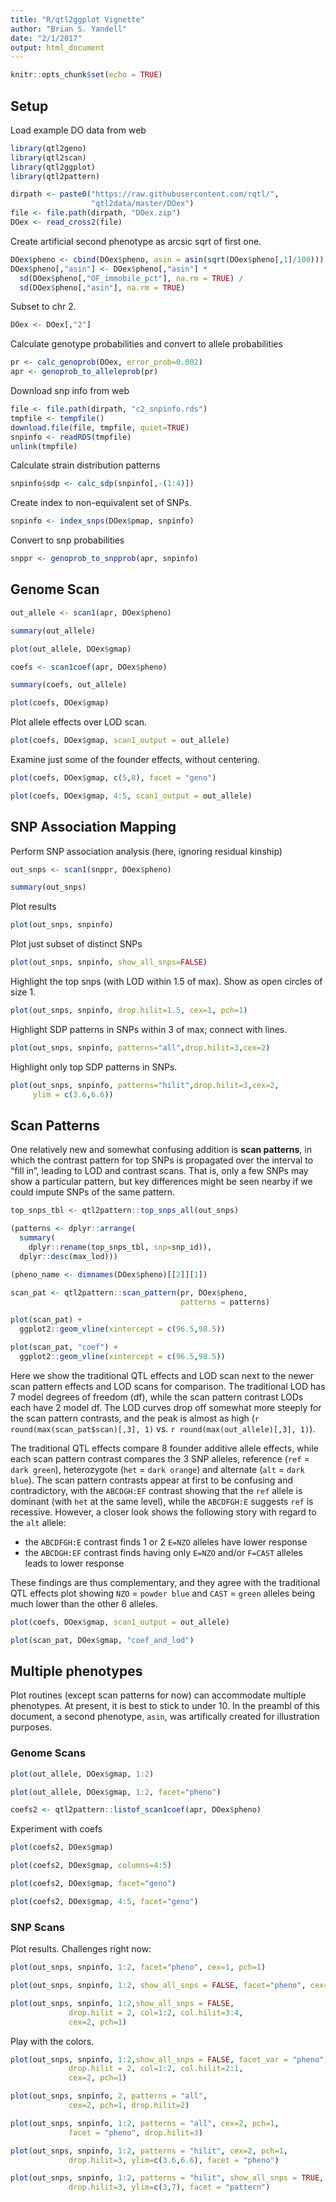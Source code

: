 ```yaml
---
title: "R/qtl2ggplot Vignette"
author: "Brian S. Yandell"
date: "2/1/2017"
output: html_document
---
```


```r
knitr::opts_chunk$set(echo = TRUE)
```

## Setup

Load example DO data from web

```r
library(qtl2geno)
library(qtl2scan)
library(qtl2ggplot)
library(qtl2pattern)
```

```r
dirpath <- paste0("https://raw.githubusercontent.com/rqtl/",
                  "qtl2data/master/DOex")
file <- file.path(dirpath, "DOex.zip")
DOex <- read_cross2(file)
```

Create artificial second phenotype as arcsic sqrt of first one.

```r
DOex$pheno <- cbind(DOex$pheno, asin = asin(sqrt(DOex$pheno[,1]/100)))
DOex$pheno[,"asin"] <- DOex$pheno[,"asin"] *
  sd(DOex$pheno[,"OF_immobile_pct"], na.rm = TRUE) /
  sd(DOex$pheno[,"asin"], na.rm = TRUE)
```

Subset to chr 2.

```r
DOex <- DOex[,"2"]
```

Calculate genotype probabilities and convert to allele probabilities

```r
pr <- calc_genoprob(DOex, error_prob=0.002)
apr <- genoprob_to_alleleprob(pr)
```

Download snp info from web

```r
file <- file.path(dirpath, "c2_snpinfo.rds")
tmpfile <- tempfile()
download.file(file, tmpfile, quiet=TRUE)
snpinfo <- readRDS(tmpfile)
unlink(tmpfile)
```

Calculate strain distribution patterns

```r
snpinfo$sdp <- calc_sdp(snpinfo[,-(1:4)])
```

Create index to non-equivalent set of SNPs.

```r
snpinfo <- index_snps(DOex$pmap, snpinfo)
```

Convert to snp probabilities

```r
snppr <- genoprob_to_snpprob(apr, snpinfo)
```

## Genome Scan

```r
out_allele <- scan1(apr, DOex$pheno)
```

```r
summary(out_allele)
```

```r
plot(out_allele, DOex$gmap)
```

```r
coefs <- scan1coef(apr, DOex$pheno)
```

```r
summary(coefs, out_allele)
```

```r
plot(coefs, DOex$gmap)
```

Plot allele effects over LOD scan.

```r
plot(coefs, DOex$gmap, scan1_output = out_allele)
```

Examine just some of the founder effects, without centering.

```r
plot(coefs, DOex$gmap, c(5,8), facet = "geno")
```

```r
plot(coefs, DOex$gmap, 4:5, scan1_output = out_allele)
```


## SNP Association Mapping

Perform SNP association analysis (here, ignoring residual kinship)

```r
out_snps <- scan1(snppr, DOex$pheno)
```

```r
summary(out_snps)
```

Plot results

```r
plot(out_snps, snpinfo)
```

Plot just subset of distinct SNPs

```r
plot(out_snps, snpinfo, show_all_snps=FALSE)
```

Highlight the top snps (with LOD within 1.5 of max). Show as open circles of size 1.

```r
plot(out_snps, snpinfo, drop.hilit=1.5, cex=1, pch=1)
```

Highlight SDP patterns in SNPs within 3 of max; connect with lines.

```r
plot(out_snps, snpinfo, patterns="all",drop.hilit=3,cex=2)
```

Highlight only top SDP patterns in SNPs.

```r
plot(out_snps, snpinfo, patterns="hilit",drop.hilit=3,cex=2,
     ylim = c(3.6,6.6))
```

## Scan Patterns

One relatively new and somewhat confusing addition is **scan patterns**, in which the contrast pattern for top SNPs is propagated over the interval to "fill in", leading to LOD and contrast scans. That is, only a few SNPs may show a particular pattern, but key differences might be seen nearby if we could impute SNPs of the same pattern.

```r
top_snps_tbl <- qtl2pattern::top_snps_all(out_snps)
```

```r
(patterns <- dplyr::arrange(
  summary(
    dplyr::rename(top_snps_tbl, snp=snp_id)),
  dplyr::desc(max_lod)))
```

```r
(pheno_name <- dimnames(DOex$pheno)[[2]][1])
```

```r
scan_pat <- qtl2pattern::scan_pattern(pr, DOex$pheno,
                                      patterns = patterns)
```

```r
plot(scan_pat) +
  ggplot2::geom_vline(xintercept = c(96.5,98.5))
```

```r
plot(scan_pat, "coef") +
  ggplot2::geom_vline(xintercept = c(96.5,98.5))
```

Here we show the traditional QTL effects and LOD scan next to the newer scan pattern effects and LOD scans for comparison. The traditional LOD has 7 model degrees of freedom (df), while the scan pattern contrast LODs each have 2 model df. The LOD curves drop off somewhat more steeply for the scan pattern contrasts, and the peak is almost as high (`r round(max(scan_pat$scan)[,3], 1)` vs. `r round(max(out_allele)[,3], 1)`).

The traditional QTL effects compare 8 founder additive allele effects,
while each scan pattern contrast compares the 3 SNP alleles,
reference (`ref` = `dark green`),
heterozygote (`het` = `dark orange`) and
alternate (`alt` = `dark blue`).
The scan pattern contrasts appear at first to be confusing and contradictory, with the `ABCDGH:EF` contrast showing that the `ref` allele is dominant (with `het` at the same level), while the `ABCDFGH:E` suggests `ref` is recessive. However, a closer look shows the following story with regard to the `alt` allele:

* the `ABCDFGH:E` contrast finds 1 or 2 `E=NZO` alleles have lower response
* the `ABCDGH:EF` contrast finds having only `E=NZO` and/or `F=CAST` alleles leads to lower response

These findings are thus complementary, and they agree with the traditional QTL effects plot showing `NZO` = `powder blue` and `CAST` = `green` alleles being much lower than the other 6 alleles.

```r
plot(coefs, DOex$gmap, scan1_output = out_allele)
```

```r
plot(scan_pat, DOex$gmap, "coef_and_lod")
```

## Multiple phenotypes

Plot routines (except scan patterns for now) can accommodate multiple phenotypes. At present, it is best to stick to under 10. In the preambl of this document, a second phenotype, `asin`, was artifically created for illustration purposes.

### Genome Scans

```r
plot(out_allele, DOex$gmap, 1:2)
```

```r
plot(out_allele, DOex$gmap, 1:2, facet="pheno")
```

```r
coefs2 <- qtl2pattern::listof_scan1coef(apr, DOex$pheno)
```

Experiment with coefs

```r
plot(coefs2, DOex$gmap)
```

```r
plot(coefs2, DOex$gmap, columns=4:5)
```

```r
plot(coefs2, DOex$gmap, facet="geno")
```

```r
plot(coefs2, DOex$gmap, 4:5, facet="geno")
```

### SNP Scans

Plot results. Challenges right now:

```r
plot(out_snps, snpinfo, 1:2, facet="pheno", cex=1, pch=1)
```

```r
plot(out_snps, snpinfo, 1:2, show_all_snps = FALSE, facet="pheno", cex=2, pch=1)
```

```r
plot(out_snps, snpinfo, 1:2,show_all_snps = FALSE,
             drop.hilit = 2, col=1:2, col.hilit=3:4,
             cex=2, pch=1)
```

Play with the colors.

```r
plot(out_snps, snpinfo, 1:2,show_all_snps = FALSE, facet_var = "pheno",
             drop.hilit = 2, col=1:2, col.hilit=2:1,
             cex=2, pch=1)
```

```r
plot(out_snps, snpinfo, 2, patterns = "all",
             cex=2, pch=1, drop.hilit=2)
```

```r
plot(out_snps, snpinfo, 1:2, patterns = "all", cex=2, pch=1,
             facet = "pheno", drop.hilit=3)
```

```r
plot(out_snps, snpinfo, 1:2, patterns = "hilit", cex=2, pch=1,
             drop.hilit=3, ylim=c(3.6,6.6), facet = "pheno")
```

```r
plot(out_snps, snpinfo, 1:2, patterns = "hilit", show_all_snps = TRUE, cex=2, pch=1,
             drop.hilit=3, ylim=c(3,7), facet = "pattern")
```

